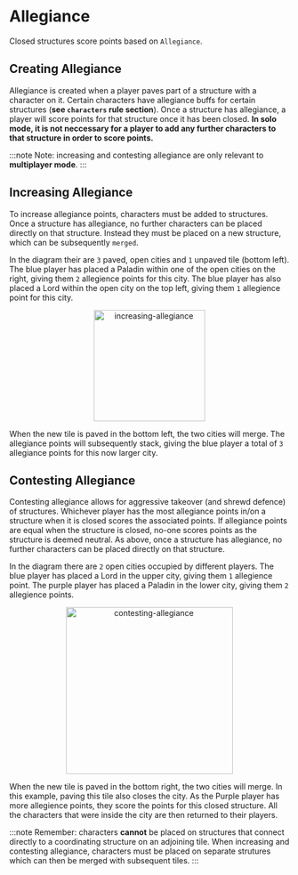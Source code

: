 # Allegiance

Closed structures score points based on `Allegiance`.

## Creating Allegiance

Allegiance is created when a player paves part of a structure with a character on it. Certain characters have allegiance buffs for certain structures (**see `characters` rule section**). Once a structure has allegiance, a player will score points for that structure once it has been closed. **In solo mode, it is not neccessary for a player to add any further characters to that structure in order to score points.**

:::note
Note: increasing and contesting allegiance are only relevant to **multiplayer mode**.
:::

## Increasing Allegiance

To increase allegiance points, characters must be added to structures. Once a structure has allegiance, no further characters can be placed directly on that structure. Instead they must be placed on a new structure, which can be subsequently `merged`.

In the diagram their are `3` paved, open cities and `1` unpaved tile (bottom left). The blue player has placed a Paladin within one of the open cities on the right, giving them `2` allegience points for this city. The blue player has also placed a Lord within the open city on the top left, giving them `1` allegience point for this city. 

<div align="center">
    <img width="200" src="increasing-allegiance.png" alt="increasing-allegiance" />
</div>

When the new tile is paved in the bottom left, the two cities will merge. The allegiance points will subsequently stack, giving the blue player a total of `3` allegiance points for this now larger city.

## Contesting Allegiance

Contesting allegiance allows for aggressive takeover (and shrewd defence) of structures. Whichever player has the most allegiance points in/on a structure when it is closed scores the associated points. If allegiance points are equal when the structure is closed, no-one scores points as the structure is deemed neutral. As above, once a structure has allegiance, no further characters can be placed directly on that structure.

In the diagram there are `2` open cities occupied by different players. The blue player has placed a Lord in the upper city, giving them `1` allegience point. The purple player has placed a Paladin in the lower city, giving them `2` allegience points.

<div align="center">
    <img width="300" src="contesting-allegiance.png" alt="contesting-allegiance" />
</div>

When the new tile is paved in the bottom right, the two cities will merge. In this example, paving this tile also closes the city. As the Purple player has more allegience points, they score the points for this closed structure. All the characters that were inside the city are then returned to their players. 

:::note
Remember: characters **cannot** be placed on structures that connect directly to a coordinating structure on an adjoining tile. When increasing and contesting allegiance, characters must be placed on separate strutures which can then be merged with subsequent tiles.
:::
